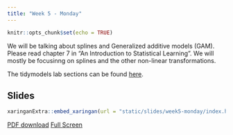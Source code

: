 ```yaml
---
title: "Week 5 - Monday"
---
```


```r
knitr::opts_chunk$set(echo = TRUE)
```

We will be talking about splines and Generalized additive models (GAM). Please read chapter 7 in "An Introduction to Statistical Learning". We will mostly be focusinng on splines and the other non-linear transformations.

The tidymodels lab sections can be found [here](https://emilhvitfeldt.github.io/ISLR-tidymodels-labs/moving-beyond-linearity.html).

## Slides

```r
xaringanExtra::embed_xaringan(url = "static/slides/week5-monday/index.html", ratio = "16:9")
```

[PDF download](static/slides/week5-monday/week5-monday.pdf) [Full Screen](static/slides/week5-monday/index.html)
